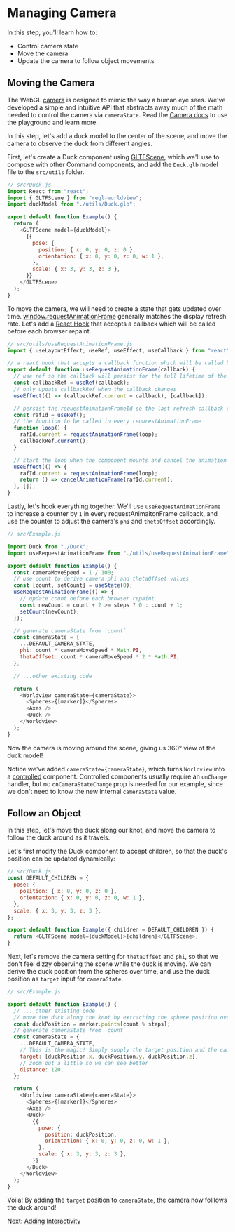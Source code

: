 
# Managing Camera

In this step, you'll learn how to:

- Control camera state
- Move the camera
- Update the camera to follow object movements

## Moving the Camera

The WebGL [camera](https://webglfundamentals.org/webgl/lessons/webgl-3d-camera.html) is designed to mimic the way a human eye sees. We've developed a simple and intuitive API that abstracts away much of the math needed to control the camera via `cameraState`. Read the [Camera docs](#/docs/api/camera) to use the playground and learn more.

In this step, let's add a duck model to the center of the scene, and move the camera to observe the duck from different angles.

First, let's create a Duck component using [GLTFScene](#/docs/commands/gltfscene), which we'll use to compose with other Command components, and add the `Duck.glb` model file to the `src/utils` folder.

```js
// src/Duck.js
import React from "react";
import { GLTFScene } from "regl-worldview";
import duckModel from "./utils/Duck.glb";

export default function Example() {
  return (
    <GLTFScene model={duckModel}>
      {{
        pose: {
          position: { x: 0, y: 0, z: 0 },
          orientation: { x: 0, y: 0, z: 0, w: 1 },
        },
        scale: { x: 3, y: 3, z: 3 },
      }}
    </GLTFScene>
  );
}
```

To move the camera, we will need to create a state that gets updated over time. [window.requestAnimationFrame](https://developer.mozilla.org/en-US/docs/Web/API/window/requestAnimationFrame) generally matches the display refresh rate. Let's add a [React Hook](https://reactjs.org/docs/hooks-intro.html) that accepts a callback which will be called before each browser repaint.

```js
// src/utils/useRequestAnimationFrame.js
import { useLayoutEffect, useRef, useEffect, useCallback } from "react";

// a react hook that accepts a callback function which will be called before each browser repaint
export default function useRequestAnimationFrame(callback) {
  // use ref so the callback will persist for the full lifetime of the component
  const callbackRef = useRef(callback);
  // only update callbackRef when the callback changes
  useEffect(() => (callbackRef.current = callback), [callback]);

  // persist the requestAnimationFrameId so the last refresh callback can be cancelled when component unmounts
  const rafId = useRef();
  // the function to be called in every requrestAnimationFrame
  function loop() {
    rafId.current = requestAnimationFrame(loop);
    callbackRef.current();
  }

  // start the loop when the component mounts and cancel the animation frame when unmounts
  useEffect(() => {
    rafId.current = requestAnimationFrame(loop);
    return () => cancelAnimationFrame(rafId.current);
  }, []);
}
```

Lastly, let's hook everything together. We'll use `useRequestAnimationFrame` to increase a counter by `1` in every requestAnimaitonFrame callback, and use the counter to adjust the camera's `phi` and `thetaOffset` accordingly.

```js
// src/Example.js

import Duck from "./Duck";
import useRequestAnimationFrame from "./utils/useRequestAnimationFrame";

export default function Example() {
  const cameraMoveSpeed = 1 / 100;
  // use count to derive camera phi and thetaOffset values
  const [count, setCount] = useState(0);
  useRequestAnimationFrame(() => {
    // update count before each browser repaint
    const newCount = count + 2 >= steps ? 0 : count + 1;
    setCount(newCount);
  });

  // generate cameraState from `count`
  const cameraState = {
    ...DEFAULT_CAMERA_STATE,
    phi: count * cameraMoveSpeed * Math.PI,
    thetaOffset: count * cameraMoveSpeed * 2 * Math.PI,
  };

  // ...other existing code

  return (
    <Worldview cameraState={cameraState}>
      <Spheres>{[marker]}</Spheres>
      <Axes />
      <Duck />
    </Worldview>
  );
}
```

Now the camera is moving around the scene, giving us 360° view of the duck model!

Notice we've added `cameraState={cameraState}`, which turns `Worldview` into a [controlled](https://reactjs.org/docs/forms.html) component. Controlled components usually require an `onChange` handler, but no `onCameraStateChange` prop is needed for our example, since we don't need to know the new internal `cameraState` value.

<CodeSandboxEmbed src="https://codesandbox.io/s/qx5zrko8nj" />

## Follow an Object

In this step, let's move the duck along our knot, and move the camera to follow the duck around as it travels.

Let's first modify the Duck component to accept children, so that the duck's position can be updated dynamically:

```js
// src/Duck.js
const DEFAULT_CHILDREN = {
  pose: {
    position: { x: 0, y: 0, z: 0 },
    orientation: { x: 0, y: 0, z: 0, w: 1 },
  },
  scale: { x: 3, y: 3, z: 3 },
};

export default function Example({ children = DEFAULT_CHILDREN }) {
  return <GLTFScene model={duckModel}>{children}</GLTFScene>;
}
```

Next, let's remove the camera setting for `thetaOffset` and `phi`, so that we don't feel dizzy observing the scene while the duck is moving. We can derive the duck position from the spheres over time, and use the duck position as `target` input for `cameraState`.

```js
// src/Example.js

export default function Example() {
  // ... other existing code
  // move the duck along the knot by extracting the sphere position over time
  const duckPosition = marker.points[count % steps];
  // generate cameraState from `count`
  const cameraState = {
    ...DEFAULT_CAMERA_STATE,
    // This is the magic! Simply supply the target position and the camera will follow
    target: [duckPosition.x, duckPosition.y, duckPosition.z],
    // zoom out a little so we can see better
    distance: 120,
  };

  return (
    <Worldview cameraState={cameraState}>
      <Spheres>{[marker]}</Spheres>
      <Axes />
      <Duck>
        {{
          pose: {
            position: duckPosition,
            orientation: { x: 0, y: 0, z: 0, w: 1 },
          },
          scale: { x: 3, y: 3, z: 3 },
        }}
      </Duck>
    </Worldview>
  );
}
```

Voila! By adding the `target` position to `cameraState`, the camera now folllows the duck around!

<CodeSandboxEmbed src="https://codesandbox.io/s/71k2xzj8ox" />

Next: [Adding Interactivity](#/docs/tutorial/adding-interactivity)
